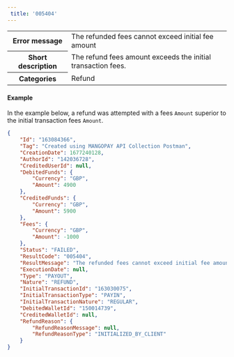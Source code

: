 ---  
 title: '005404'  
---  
  
<table>
    <tbody>
        <tr>
            <th class="header"><strong>Error message</strong></th>
            <td class="content">The refunded fees cannot exceed initial fee amount</td>
        </tr>
        <tr>
            <th class="header"><strong>Short description</strong></th>
            <td class="content">The refund fees amount exceeds the initial transaction fees.</td>
        </tr>
        <tr>
            <th class="header"><strong>Categories</strong></th>
            <td class="content">  
<div class="label">Refund</div>
</td>
        </tr>
    </tbody>
</table>  

#### Example  

In the example below, a refund was attempted with a fees `Amount` superior to the initial transaction fees `Amount`.  
```json API Response
{
    "Id": "163084366",
    "Tag": "Created using MANGOPAY API Collection Postman",
    "CreationDate": 1677240128,
    "AuthorId": "142036728",
    "CreditedUserId": null,
    "DebitedFunds": {
        "Currency": "GBP",
        "Amount": 4900
    },
    "CreditedFunds": {
        "Currency": "GBP",
        "Amount": 5900
    },
    "Fees": {
        "Currency": "GBP",
        "Amount": -1000
    },
    "Status": "FAILED",
    "ResultCode": "005404",
    "ResultMessage": "The refunded fees cannot exceed initial fee amount",
    "ExecutionDate": null,
    "Type": "PAYOUT",
    "Nature": "REFUND",
    "InitialTransactionId": "163030075",
    "InitialTransactionType": "PAYIN",
    "InitialTransactionNature": "REGULAR",
    "DebitedWalletId": "150014739",
    "CreditedWalletId": null,
    "RefundReason": {
        "RefundReasonMessage": null,
        "RefundReasonType": "INITIALIZED_BY_CLIENT"
    }
}
```